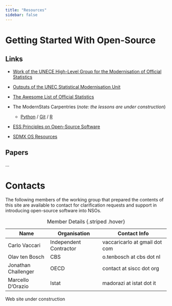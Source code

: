 ```yaml
---
title: "Resources"
sidebar: false
---
```


# Getting Started With Open-Source

## Links

-   [Work of the UNECE High-Level Group for the Modernisation of Official Statistics](https://unece.org/statistics/networks-of-experts/high-level-group-modernisation-statistical-production-and-services)

-   [Outputs of the UNEC Statistical Modernisation Unit](https://unece.org/statistics/modernstats)

-   [The Awesome List of Official Statistics](https://github.com/SNStatComp/awesome-official-statistics-software)

-   The ModernStats Carpentries (*note: the lessons are under construction*)

    -   [Python](https://unece.github.io/ModernStats_Python/) / [Git](https://unece.github.io/ModernStats_Git/) / [R](https://unece.github.io/ModernStats_Python/R)

-   [ESS Principles on Open-Source Software](https://os4os.pages.code.europa.eu/pbbp/principles.html)

-   [SDMX OS Resources](https://www.sdmx.io/)

## Papers

...

# Contacts

The following members of the working group that prepared the contents of this site are available to contact for clarification requests and support in introducing open-source software into NSOs.

|        Name         |     Organisation        | Contact Info                   |  
|---------------------|-------------------------|--------------------------------|
| Carlo Vaccari       | Independent Contractor  | vaccaricarlo at gmail dot com  |  
| Olav ten Bosch      | CBS                     | o.tenbosch at  cbs dot nl      |
| Jonathan Challenger | OECD                    | contact at siscc dot org       | 
| Marcello D'Orazio   | Istat                   | madorazi at istat dot it       | 

: Member Details {.striped .hover}



::: callout-note
Web site under construction
:::
